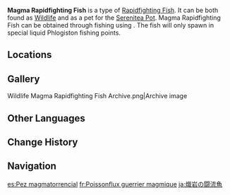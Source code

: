 {{About|the fish|the [[furnishing]]|Ornamental Magma Rapidfighting Fish}}
{{Item Infobox
|id           = 131040
|image        = Item Magma Rapidfighting Fish.png
|type         = Fish
|invCategory  = Materials
|lbFamily     = Fish
|lbGroup      = Rapidfighting Fish
|lbType       = Wildlife
|bait         = Emberglow Bait
|location     = Multiple locations
|quality      = 3
|description  = Despite the name it has been given, this creature is not actually a fish, but a medium-sized amphibian. It has a rather unique appearance with a distinctive flat head that bears a striking resemblance to a fist blade, giving it the look of being constantly ready for fierce battles with its natural enemies. In fact, they are gentle in nature and not aggressive in the slightest. The real purpose of their formidable-looking "blades" is to reduce water resistance when swimming through rivers. Thanks to their special head structure, they can navigate swiftly against the flow of turbulent currents, earning them the name "Rapidfighting Fish."<br>This subspecies of Rapidfighting Fish, living as they do in liquid Phlogiston, possess exceptionally tough skins that are particularly resilient to high temperatures, earning them the moniker "the fish that can't be grilled." Of course, most fishing enthusiasts who get their hands on a Magma Rapidfighting Fish tend to treat them as precious ornamental fish, nurturing them with loving care rather than sending them to the kitchen...
|source1      = [[Fishing]]
}}
'''Magma Rapidfighting Fish''' is a type of [[Rapidfighting Fish]]. It can be both found as [[Wildlife]] and as a pet for the [[Serenitea Pot]]. Magma Rapidfighting Fish can be obtained through fishing using {{Item|Emberglow Bait|20}}. The fish will only spawn in special liquid Phlogiston fishing points.

==Locations==
{{Main|Fishing Points}}
{{Fishing Points by Category Table|fish=1}}

==Gallery==
<gallery>
Wildlife Magma Rapidfighting Fish Archive.png|Archive image
</gallery>

==Other Languages==
{{Other Languages
|en       = Magma Rapidfighting Fish
|zhs      = 炽岩斗士急流鱼
|zhs_rm   = 
|zht      = 熾岩鬥士急流魚
|zht_rm   = 
|zh_tl    = 
|ja       = 熾岩の闘流魚
|ja_rm    = Shigan no Touryuugyo{{Assumed}}
|ja_tl    = 
|ko       = 용암 역류어
|ko_tl    = 
|es       = Pez magmatorrencial
|es_tl    = Torrential Magma Fish
|fr       = Poissonflux guerrier magmique
|fr_tl    = Magmic Warrior Flowfish
|ru       = Магмовая рыба-боец стремнин
|ru_tl    = 
|th       = Magma Rapidfighting Fish
|vi       = Cá Đấu Sĩ Nham Thạch
|vi_tl    = 
|de       = Feuerstein-Kampfsalamander-Flussflosse
|de_tl    = 
|id       = Magma Fighting Rapidfish
|id_tl    = 
|pt       = Peixe Veloz Lutador do Magma
|pt_tl    = 
|tr       = Magma Hızlı Dövüş Balığı
|tr_tl    = 
|it       = Magmapesce tagliarapide
|it_tl    = 
}}

==Change History==
{{Change History|5.2}}

==Navigation==
{{Material Navbox|type=Fishing Materials|state=collapsed}}
{{Wildlife Navbox}}

[[es:Pez magmatorrencial]]
[[fr:Poissonflux guerrier magmique]]
[[ja:熾岩の闘流魚]]